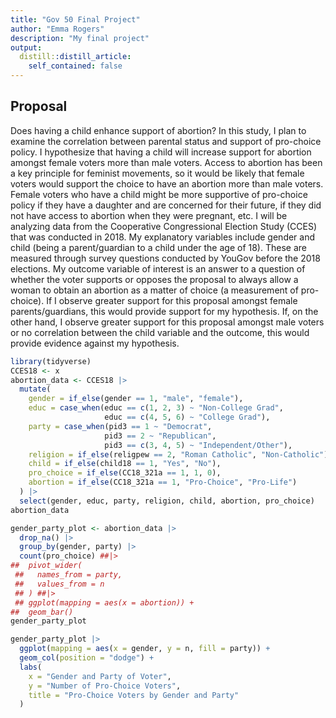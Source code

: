 ```yaml
---
title: "Gov 50 Final Project"
author: "Emma Rogers"
description: "My final project"
output:
  distill::distill_article:
    self_contained: false
---
```



## Proposal
Does having a child enhance support of abortion? In this study, I plan to examine the correlation between parental status and support of pro-choice policy. I hypothesize that having a child will increase support for abortion amongst female voters more than male voters. Access to abortion has been a key principle for feminist movements, so it would be likely that female voters would support the choice to have an abortion more than male voters. Female voters who have a child might be more supportive of pro-choice policy if they have a daughter and are concerned for their future, if they did not have access to abortion when they were pregnant, etc.  I will be analyzing data from the Cooperative Congressional Election Study (CCES) that was conducted in 2018. My explanatory variables include gender and child (being a parent/guardian to a child under the age of 18). These are measured through survey questions conducted by YouGov before the 2018 elections. My outcome variable of interest is an answer to a question of whether the voter supports or opposes the proposal to always allow a woman to obtain an abortion as a matter of choice (a measurement of pro-choice). If I observe greater support for this proposal amongst female parents/guardians, this would provide support for my hypothesis. If, on the other hand, I observe greater support for this proposal amongst male voters or no correlation between the child variable and the outcome, this would provide evidence against my hypothesis.

```r
library(tidyverse)
CCES18 <- x
abortion_data <- CCES18 |>
  mutate(
    gender = if_else(gender == 1, "male", "female"),
    educ = case_when(educ == c(1, 2, 3) ~ "Non-College Grad",
                     educ == c(4, 5, 6) ~ "College Grad"),
    party = case_when(pid3 == 1 ~ "Democrat",
                     pid3 == 2 ~ "Republican",
                     pid3 == c(3, 4, 5) ~ "Independent/Other"),
    religion = if_else(religpew == 2, "Roman Catholic", "Non-Catholic"),
    child = if_else(child18 == 1, "Yes", "No"),
    pro_choice = if_else(CC18_321a == 1, 1, 0),
    abortion = if_else(CC18_321a == 1, "Pro-Choice", "Pro-Life")
  ) |>
  select(gender, educ, party, religion, child, abortion, pro_choice) 
abortion_data
```

```r
gender_party_plot <- abortion_data |>
  drop_na() |>
  group_by(gender, party) |>
  count(pro_choice) ##|>
##  pivot_wider(
 ##   names_from = party,
 ##   values_from = n
 ## ) ##|>
 ## ggplot(mapping = aes(x = abortion)) +
##  geom_bar()
gender_party_plot

gender_party_plot |>
  ggplot(mapping = aes(x = gender, y = n, fill = party)) +
  geom_col(position = "dodge") +
  labs(
    x = "Gender and Party of Voter",
    y = "Number of Pro-Choice Voters",
    title = "Pro-Choice Voters by Gender and Party"
  )
```

